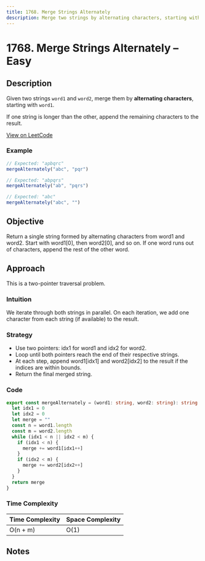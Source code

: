 ```yaml
---
title: 1768. Merge Strings Alternately
description: Merge two strings by alternating characters, starting with the first string.
---
```


# 1768. Merge Strings Alternately – Easy

## Description

Given two strings `word1` and `word2`, merge them by **alternating characters**, starting with `word1`.

If one string is longer than the other, append the remaining characters to the result.

[View on LeetCode](https://leetcode.com/problems/merge-strings-alternately/)

### Example

```ts
// Expected: "apbqrc"
mergeAlternately("abc", "pqr")

// Expected: "abpqrs"
mergeAlternately("ab", "pqrs")

// Expected: "abc"
mergeAlternately("abc", "")
```

## Objective

Return a single string formed by alternating characters from word1 and word2. Start with word1[0], then word2[0], and so on. If one word runs out of characters, append the rest of the other word.

## Approach

This is a two-pointer traversal problem.

### Intuition

We iterate through both strings in parallel. On each iteration, we add one character from each string (if available) to the result.

### Strategy

- Use two pointers: idx1 for word1 and idx2 for word2.
- Loop until both pointers reach the end of their respective strings.
- At each step, append word1[idx1] and word2[idx2] to the result if the indices are within bounds.
- Return the final merged string.

### Code

```ts title="1768. Merge Strings Alternately"
export const mergeAlternately = (word1: string, word2: string): string => {
  let idx1 = 0
  let idx2 = 0
  let merge = ""
  const n = word1.length
  const m = word2.length
  while (idx1 < n || idx2 < m) {
    if (idx1 < n) {
      merge += word1[idx1++]
    }
    if (idx2 < m) {
      merge += word2[idx2++]
    }
  }
  return merge
}
```

### Time Complexity

| Time Complexity | Space Complexity |
| --------------- | ---------------- |
| O(n + m)        | O(1)             |

## Notes
